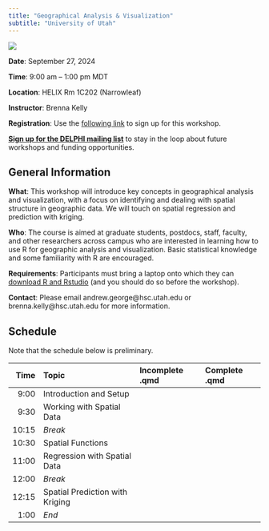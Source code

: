 ```yaml
---
title: "Geographical Analysis & Visualization"
subtitle: "University of Utah"
---
```


[![](DELPHI-long.png)](https://uofuhealth.utah.edu/delphi-data-science-initiative)


::: {.callout-note appearance="simple" icon=false}
**Date**: September 27, 2024

**Time**: 9:00 am -- 1:00 pm MDT

**Location**: HELIX Rm 1C202 (Narrowleaf)

**Instructor**: Brenna Kelly
:::

**Registration**: Use the [following link](https://docs.google.com/forms/d/e/1FAIpQLSfMXPCIioVacaKKhpv_kqK1VFXuNuAMyeQ9w0BHZd5NKCXe4Q/viewform) to sign up for this workshop.

[**Sign up for the DELPHI mailing list**](https://www.lists.utah.edu/wws/subscribe/delphi?previous_action=info) to stay in the loop about future workshops and funding opportunities.

## General Information

**What**: This workshop will introduce key concepts in geographical analysis and visualization, with a focus on identifying and dealing with spatial structure in geographic data. We will touch on spatial regression and prediction with kriging. 

**Who**: The course is aimed at graduate students, postdocs, staff, faculty, and other researchers across campus who are interested in learning how to use R for geographic analysis and visualization. Basic statistical knowledge and some familiarity with R are encouraged.

**Requirements**: Participants must bring a laptop onto which they can [download R and Rstudio](https://posit.co/download/rstudio-desktop/) (and you should do so before the workshop).

**Contact**: Please email andrew.george@hsc.utah.edu or brenna.kelly@hsc.utah.edu for more information.

## Schedule

Note that the schedule below is preliminary.


| Time  | Topic     | Incomplete .qmd |  Complete .qmd |
| ----:|:----|:---------------|:-----------------|
| 9:00   | Introduction and Setup |   |   |
| 9:30   | Working with Spatial Data |   | |
| 10:15   | *Break* |   |    |
| 10:30   | Spatial Functions |  |     |
| 11:00   | Regression with Spatial Data | | |
| 12:00  | *Break* | |    |
| 12:15   | Spatial Prediction with Kriging | |  |
| 1:00   | *End* | |    |


